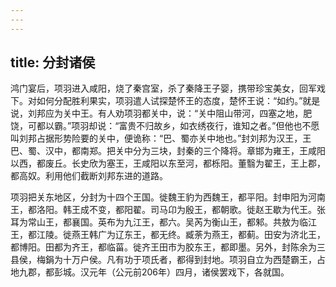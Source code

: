 ```yaml
---
---
---
```

title: 分封诸侯
---



鸿门宴后，项羽进入咸阳，烧了秦宫室，杀了秦降王子婴，携带珍宝美女，回军戏下。对如何分配胜利果实，项羽遣人试探楚怀王的态度，楚怀王说：“如约。”就是说，刘邦应为关中王。有人劝项羽都关中，说：“关中阻山带河，四塞之地，肥饶，可都以霸。”项羽却说：“富贵不归故乡，如衣绣夜行，谁知之者。”但他也不愿叫刘邦占据形势险要的关中，便诡称：“巴、蜀亦关中地也。”封刘邦为汉王，王巴、蜀、汉中，都南郑。把关中分为三块，封秦的三个降将。章邯为雍王，王咸阳以西，都废丘。长史欣为塞王，王咸阳以东至河，都栎阳。董翳为翟王，王上郡，都高奴。利用他们截断刘邦东进的道路。

项羽把关东地区，分封为十四个王国。徙魏王豹为西魏王，都平阳。封申阳为河南王，都洛阳。韩王成不变，都阳翟。司马卬为殷王，都朝歌。徙赵王歇为代王。张耳为常山王，都襄国。英布为九江王，都六。吴芮为衡山王，都邾。共敖为临江王，都江陵。徙燕王韩广为辽东王，都无终。臧荼为燕王，都蓟。田安为济北王，都博阳。田都为齐王，都临菑。徙齐王田市为胶东王，都即墨。另外，封陈余为三县侯，梅鋗为十万户侯。凡有功于项氏者，都得到封地。项羽自立为西楚霸王，占地九郡，都彭城。汉元年（公元前206年）四月，诸侯罢戏下，各就国。
